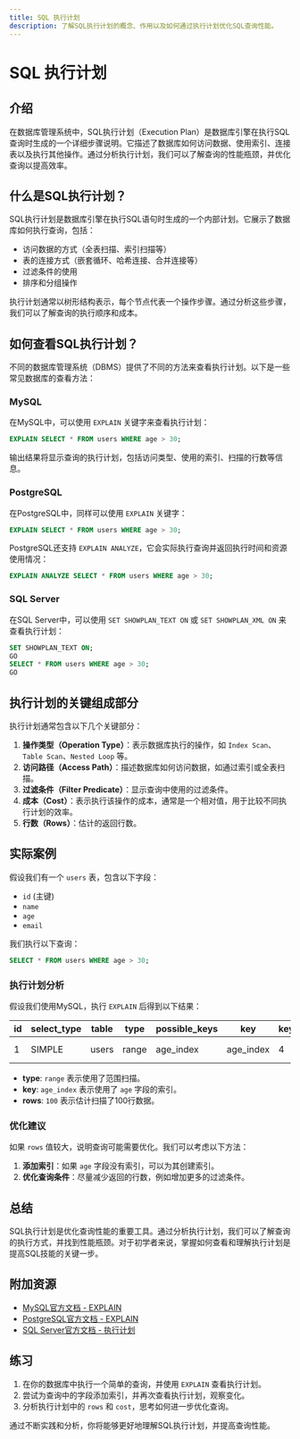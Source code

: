 ```yaml
---
title: SQL 执行计划
description: 了解SQL执行计划的概念、作用以及如何通过执行计划优化SQL查询性能。
---
```


# SQL 执行计划

## 介绍

在数据库管理系统中，SQL执行计划（Execution Plan）是数据库引擎在执行SQL查询时生成的一个详细步骤说明。它描述了数据库如何访问数据、使用索引、连接表以及执行其他操作。通过分析执行计划，我们可以了解查询的性能瓶颈，并优化查询以提高效率。

## 什么是SQL执行计划？

SQL执行计划是数据库引擎在执行SQL语句时生成的一个内部计划。它展示了数据库如何执行查询，包括：

- 访问数据的方式（全表扫描、索引扫描等）
- 表的连接方式（嵌套循环、哈希连接、合并连接等）
- 过滤条件的使用
- 排序和分组操作

执行计划通常以树形结构表示，每个节点代表一个操作步骤。通过分析这些步骤，我们可以了解查询的执行顺序和成本。

## 如何查看SQL执行计划？

不同的数据库管理系统（DBMS）提供了不同的方法来查看执行计划。以下是一些常见数据库的查看方法：

### MySQL

在MySQL中，可以使用 `EXPLAIN` 关键字来查看执行计划：

```sql
EXPLAIN SELECT * FROM users WHERE age > 30;
```

输出结果将显示查询的执行计划，包括访问类型、使用的索引、扫描的行数等信息。

### PostgreSQL

在PostgreSQL中，同样可以使用 `EXPLAIN` 关键字：

```sql
EXPLAIN SELECT * FROM users WHERE age > 30;
```

PostgreSQL还支持 `EXPLAIN ANALYZE`，它会实际执行查询并返回执行时间和资源使用情况：

```sql
EXPLAIN ANALYZE SELECT * FROM users WHERE age > 30;
```

### SQL Server

在SQL Server中，可以使用 `SET SHOWPLAN_TEXT ON` 或 `SET SHOWPLAN_XML ON` 来查看执行计划：

```sql
SET SHOWPLAN_TEXT ON;
GO
SELECT * FROM users WHERE age > 30;
GO
```

## 执行计划的关键组成部分

执行计划通常包含以下几个关键部分：

1. **操作类型（Operation Type）**：表示数据库执行的操作，如 `Index Scan`、`Table Scan`、`Nested Loop` 等。
2. **访问路径（Access Path）**：描述数据库如何访问数据，如通过索引或全表扫描。
3. **过滤条件（Filter Predicate）**：显示查询中使用的过滤条件。
4. **成本（Cost）**：表示执行该操作的成本，通常是一个相对值，用于比较不同执行计划的效率。
5. **行数（Rows）**：估计的返回行数。

## 实际案例

假设我们有一个 `users` 表，包含以下字段：

- `id` (主键)
- `name`
- `age`
- `email`

我们执行以下查询：

```sql
SELECT * FROM users WHERE age > 30;
```

### 执行计划分析

假设我们使用MySQL，执行 `EXPLAIN` 后得到以下结果：

| id | select_type | table | type  | possible_keys | key  | key_len | ref  | rows | Extra       |
|----|-------------|-------|-------|---------------|------|---------|------|------|-------------|
| 1  | SIMPLE      | users | range | age_index     | age_index | 4       | NULL | 100  | Using where |

- **type**: `range` 表示使用了范围扫描。
- **key**: `age_index` 表示使用了 `age` 字段的索引。
- **rows**: `100` 表示估计扫描了100行数据。

### 优化建议

如果 `rows` 值较大，说明查询可能需要优化。我们可以考虑以下方法：

1. **添加索引**：如果 `age` 字段没有索引，可以为其创建索引。
2. **优化查询条件**：尽量减少返回的行数，例如增加更多的过滤条件。

## 总结

SQL执行计划是优化查询性能的重要工具。通过分析执行计划，我们可以了解查询的执行方式，并找到性能瓶颈。对于初学者来说，掌握如何查看和理解执行计划是提高SQL技能的关键一步。

## 附加资源

- [MySQL官方文档 - EXPLAIN](https://dev.mysql.com/doc/refman/8.0/en/explain.html)
- [PostgreSQL官方文档 - EXPLAIN](https://www.postgresql.org/docs/current/sql-explain.html)
- [SQL Server官方文档 - 执行计划](https://docs.microsoft.com/en-us/sql/relational-databases/performance/execution-plans)

## 练习

1. 在你的数据库中执行一个简单的查询，并使用 `EXPLAIN` 查看执行计划。
2. 尝试为查询中的字段添加索引，并再次查看执行计划，观察变化。
3. 分析执行计划中的 `rows` 和 `cost`，思考如何进一步优化查询。

通过不断实践和分析，你将能够更好地理解SQL执行计划，并提高查询性能。